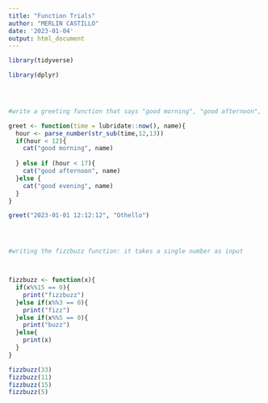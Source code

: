 ---
title: "Function Trials"
author: "MERLIN CASTILLO"
date: '2023-01-04'
output: html_document
---

```{r}
library(tidyverse)

library(dplyr)
 



#write a greeting function that says "good morning", "good afternoon", "good evening" depending on the time of day 

greet <- function(time = lubridate::now(), name){
  hour <- parse_number(str_sub(time,12,13))
  if(hour < 12){
    cat("good morning", name)
    
  } else if (hour < 17){
    cat("good afternoon", name)
  }else {
    cat("good evening", name)
  }
}

greet("2023-01-01 12:12:12", "Othello")




#writing the fizzbuzz function: it takes a single number as input 



fizzbuzz <- function(x){
  if(x%%15 == 0){
    print("fizzbuzz")
  }else if(x%%3 == 0){
    print("fizz")
  }else if(x%%5 == 0){
    print("buzz")
  }else{
    print(x)
  }
}

fizzbuzz(33)
fizzbuzz(11)
fizzbuzz(15)
fizzbuzz(5)

```
